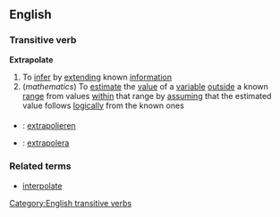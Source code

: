 ==English==
===Transitive verb===
'''Extrapolate'''
#To [[infer]] by [[extend]]ing known [[information]]
#(''mathematics'') To [[estimate]] the [[value]] of a [[variable]] [[outside]] a known [[range]] from values [[within]] that range by [[assuming]] that the estimated value follows [[logically]] from the known ones

===={{trans}}====
*{{de}}: [[extrapolieren]]
*{{sv}}: [[extrapolera]]
===Related terms===
*[[interpolate]]
[[Category:English transitive verbs]]